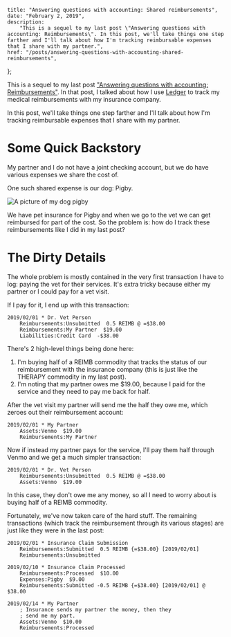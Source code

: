     title: "Answering questions with accounting: Shared reimbursements",
    date: "February 2, 2019",
    description:
        "This is a sequel to my last post \"Answering questions with accounting: Reimbursements\". In this post, we'll take things one step farther and I'll talk about how I'm tracking reimbursable expenses that I share with my partner.",
    href: "/posts/answering-questions-with-accounting-shared-reimbursements",
};


This is a sequel to my last post ["Answering questions with accounting: Reimbursements"](/posts/answering-questions-with-accounting-reimbursements). In that post, I talked about how I use [Ledger](https://www.ledger-cli.org/) to track my medical reimbursements with my insurance company.

In this post, we'll take things one step farther and I'll talk about how I'm tracking reimbursable expenses that I share with my partner.

# Some Quick Backstory

My partner and I do not have a joint checking account, but we do have various expenses we share the cost of.

One such shared expense is our dog: Pigby.

<img
    src="/images/pigby.jpg"
    alt="A picture of my dog pigby"
    className="small-image"
/>

We have pet insurance for Pigby and when we go to the vet we can get reimbursed for part of the cost. So the problem is: how do I track these reimbursements like I did in my last post?

# The Dirty Details

The whole problem is mostly contained in the very first transaction I have to log: paying the vet for their services. It's extra tricky because either my partner or I could pay for a vet visit.

If I pay for it, I end up with this transaction:

```
2019/02/01 * Dr. Vet Person
    Reimbursements:Unsubmitted  0.5 REIMB @ =$38.00
    Reimbursements:My Partner  $19.00
    Liabilities:Credit Card  -$38.00
```

There's 2 high-level things being done here:

1. I'm buying half of a REIMB commodity that tracks the status of our reimbursement with the insurance company (this is just like the THERAPY commodity in my last post).
2. I'm noting that my partner owes me $19.00, because I paid for the service and they need to pay me back for half.

After the vet visit my partner will send me the half they owe me, which zeroes out their reimbursement account:

```
2019/02/01 * My Partner
    Assets:Venmo  $19.00
    Reimbursements:My Partner
```

Now if instead my partner pays for the service, I'll pay them half through Venmo and we get a much simpler transaction:

```
2019/02/01 * Dr. Vet Person
    Reimbursements:Unsubmitted  0.5 REIMB @ =$38.00
    Assets:Venmo  $19.00
```

In this case, they don't owe me any money, so all I need to worry about is buying half of a REIMB commodity.

Fortunately, we've now taken care of the hard stuff. The remaining transactions (which track the reimbursement through its various stages) are just like they were in the last post:

```
2019/02/01 * Insurance Claim Submission
    Reimbursements:Submitted  0.5 REIMB {=$38.00} [2019/02/01]
    Reimbursements:Unsubmitted

2019/02/10 * Insurance Claim Processed
    Reimbursements:Processed  $10.00
    Expenses:Pigby  $9.00
    Reimbursements:Submitted -0.5 REIMB {=$38.00} [2019/02/01] @ $38.00

2019/02/14 * My Partner
    ; Insurance sends my partner the money, then they
    ; send me my part.
    Assets:Venmo  $10.00
    Reimbursements:Processed
```
